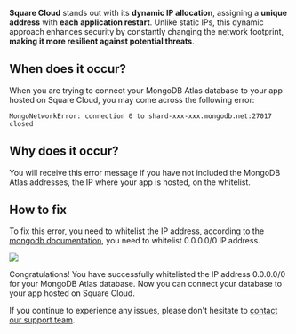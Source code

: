 **Square Cloud** stands out with its **dynamic IP allocation**, assigning a **unique address** with **each application restart**. Unlike static IPs, this dynamic approach enhances security by constantly changing the network footprint, **making it more resilient against potential threats**.

## When does it occur?

When you are trying to connect your MongoDB Atlas database to your app hosted on Square Cloud, you may come across the following error:

```
MongoNetworkError: connection 0 to shard-xxx-xxx.mongodb.net:27017 closed
```

## Why does it occur?

You will receive this error message if you have not included the MongoDB Atlas addresses, the IP where your app is hosted, on the whitelist.

## How to fix

To fix this error, you need to whitelist the IP address, according to the [mongodb documentation](https://www.mongodb.com/docs/atlas/security/ip-access-list/), you need to whitelist 0.0.0.0/0 IP address.

<Frame>
  <img src="/images/troubleshooting/mongodb-whitelist.png" style={{ borderRadius: '0.2rem' }} />
</Frame>

Congratulations! You have successfully whitelisted the IP address 0.0.0.0/0 for your MongoDB Atlas database. Now you can connect your database to your app hosted on Square Cloud.

If you continue to experience any issues, please don't hesitate to [contact our support team](/company/support).
